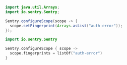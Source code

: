 ```java {tabTitle: Java}
import java.util.Arrays;
import io.sentry.Sentry;

Sentry.configureScope(scope -> {
  scope.setFingerprint(Arrays.asList("auth-error"));
});
```

```kotlin {tabTitle: Kotlin}
import io.sentry.Sentry

Sentry.configureScope { scope ->
  scope.fingerprints = listOf("auth-error")
}
```
